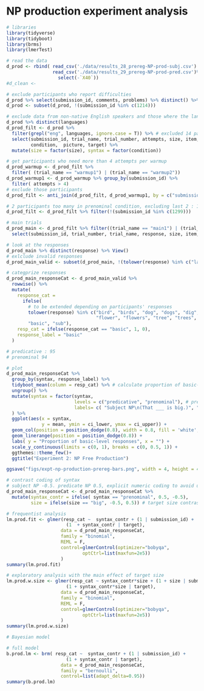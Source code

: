 # NP production experiment analysis

``` r
# libraries
library(tidyverse)
library(tidyboot)
library(brms)
library(lmerTest)
```

``` r
# read the data
d_prod <- rbind( read_csv('./data/results_28_prereg-NP-prod-subj.csv') ,
                 read_csv('./data/results_29_prereg-NP-prod-pred.csv')%>%
                   select(-`X40`))
#d_clean <-

```

``` r
# exclude participants who report difficulties
d_prod %>% select(submission_id, comments, problems) %>% distinct() %>% View()
d_prod <- subset(d_prod, !(submission_id %in% c(1214)))

# exclude data from non-native English speakers and those where the language information is missing
d_prod %>% distinct(languages)
d_prod_filt <- d_prod %>%
  filter(grepl("eng", languages, ignore.case = T)) %>% # excluded 14 participants
  select(submission_id, trial_name, trial_number, attempts, size, item, botresponse, response,
         condition,  picture, target) %>%
  mutate(size = factor(size), syntax = factor(condition))

# get participants who need more than 4 attempts per warmup
d_prod_warmup <- d_prod_filt %>%
  filter( (trial_name == "warmup1") | (trial_name == "warmup2"))
d_prod_warmup1 <- d_prod_warmup %>% group_by(submission_id) %>%
  filter( attempts > 4)
# exclude those participants
d_prod_filt <- anti_join(d_prod_filt, d_prod_warmup1, by = c("submission_id")) # excluded 35 participants
```

``` r
# 2 participants too many in prenominal condition, excluding last 2 : 1299, 1300
d_prod_filt <- d_prod_filt %>% filter(!(submission_id %in% c(1299)))
```

```r
# main trials
d_prod_main <- d_prod_filt %>% filter((trial_name == "main1") | (trial_name == "main2")) %>%
  select(submission_id, trial_number, trial_name, response, size, item, syntax, picture, target)

# look at the responses
d_prod_main %>% distinct(response) %>% View()
# exlclude invalid responses
d_prod_main_valid <- subset(d_prod_main, !(tolower(response) %in% c("last", "oak", "finch", "duck", "lavender", "salmon", "goldfinch", "dahlia", "poetry", "one", "lablador", "geony" )))

# categprize responses
d_prod_main_responseCat <- d_prod_main_valid %>%
  rowwise() %>%
  mutate(
    response_cat =
      ifelse(
        # to be extended depending on participants' responses
        tolower(response) %in% c("bird", "birds", "dog", "dogs", "dig", "dogt", "great dog", "fish","fishes",
                                 "flower", "flowers", "tree", "trees", "animal", "plant", "plants", "weed", "weeds"),
        "basic", "sub"),
    resp_cat = ifelse(response_cat == "basic", 1, 0),
    response_label = "basic"
  )
```

``` r
# predicative : 95
# prenominal 94
```

```r
# plot
d_prod_main_responseCat %>%
  group_by(syntax, response_label) %>%
  tidyboot_mean(column = resp_cat) %>% # calculate proportion of basic-level labels in the different conditions
  ungroup() %>%
  mutate(syntax = factor(syntax,
                         levels = c("predicative", "prenominal"), # prenominal adjective = Predi cate NP; predicative adjective = Subject NP
                         labels= c( "Subject NP\n(That ___ is big.)", "Predicate NP\n(That's a big ___.)"))
  ) %>%
  ggplot(aes(x = syntax,
             y = mean, ymin = ci_lower, ymax = ci_upper)) +
  geom_col(position = position_dodge(0.8), width = 0.8, fill = 'white', color = 'black') +
  geom_linerange(position = position_dodge(0.8)) +
  labs( y = "Proportion of basic-level responses", x = "") +
  scale_y_continuous(limits = c(0, 1), breaks = c(0, 0.5, 1)) +
  ggthemes::theme_few()+
  ggtitle("Experiment 2: NP Free Production")

ggsave("figs/expt-np-production-prereg-bars.png", width = 4, height = 4)
```

``` r
# contrast coding of syntax
# subject NP -0.5. predicate NP 0.5, explicit numeric coding to avoid unpredicted bahaviour due to factors
d_prod_main_responseCat <- d_prod_main_responseCat %>%
  mutate(syntax_contr = ifelse( syntax == "prenominal", 0.5, -0.5),
         size = ifelse(size == "big", -0.5, 0.5)) # target size contrast coding

```

``` r
# frequentist analysis
lm.prod.fit <- glmer(resp_cat ~  syntax_contr + (1 | submission_id) +
                      (1  + syntax_contr | target),
                    data = d_prod_main_responseCat,
                    family = "binomial",
                    REML = F,
                    control=glmerControl(optimizer="bobyqa",
                            optCtrl=list(maxfun=2e5))
                    )
summary(lm.prod.fit)
```

``` r
# exploratory analysis with the main effect of target size
lm.prod.w.size <- glmer(resp_cat ~ syntax_contr*size + (1 + size | submission_id) +
                      (1 + syntax_contr*size | target),
                    data = d_prod_main_responseCat,
                    family = "binomial",
                    REML = F,
                    control=glmerControl(optimizer="bobyqa",
                            optCtrl=list(maxfun=2e5))
                    )
summary(lm.prod.w.size)

```


``` r
# Bayesian model

# full model
b.prod.lm <- brm( resp_cat ~  syntax_contr + (1 | submission_id) +
                      (1 + syntax_contr | target),
                    data = d_prod_main_responseCat,
                    family = "bernoulli",
                    control=list(adapt_delta=0.95))
summary(b.prod.lm)
```
